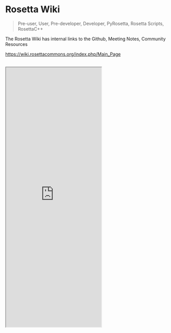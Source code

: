# Rosetta Wiki

> Pre-user, User, Pre-developer, Developer, PyRosetta, Rosetta Scripts, RosettaC++

The Rosetta Wiki has internal links to the Github, Meeting Notes, Community Resources

https://wiki.rosettacommons.org/index.php/Main_Page
<br></br>
<iframe className="w-full" height="815" src="https://wiki.rosettacommons.org/index.php/Main_Page"></iframe>
